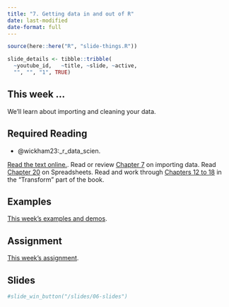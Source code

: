 ```yaml
---
title: "7. Getting data in and out of R"
date: last-modified
date-format: full
---
```


```r
source(here::here("R", "slide-things.R"))

slide_details <- tibble::tribble(
  ~youtube_id,   ~title, ~slide, ~active,
  "", "", "1", TRUE)

```

## This week ...

We'll learn about importing and cleaning your data.

## Required Reading

- @wickham23:_r_data_scien. 

[Read the text online.](https://r4ds.hadley.nz/). Read or review [Chapter 7](https://r4ds.hadley.nz/data-import) on importing data. Read [Chapter 20](https://r4ds.hadley.nz/spreadsheets) on Spreadsheets. Read and work through [Chapters 12 to 18](https://r4ds.hadley.nz/transform) in the "Transform" part of the book.


## Examples

[This week's examples and demos](/example/07-example.qmd).

## Assignment

[This week's assignment](/assignment/07-assignment.qmd).

## Slides

<script type="application/javascript">

function resizeIFrameToFitContent( iFrame ) {

   iFrame.width  = document.getElementById("quarto-document-content").clientWidth;
   iFrame.height  = (document.getElementById("quarto-document-content").clientWidth * 0.5625)
}

window.addEventListener('DOMContentLoaded', function(e) {

    var iFrame = document.getElementById( 'quartoframe' );
    resizeIFrameToFitContent( iFrame );
    } );

</script>

<!--iframe class="slide-deck" id="quartoframe" src="../slides/07-slides.html"></iframe-->

```r
#slide_win_button("/slides/06-slides")
```
